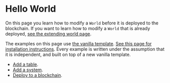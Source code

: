 # Hello World

On this page you learn how to modify a `World` before it is deployed to the blockchain.
If you want to learn how to modify a `World` that is already deployed, [see the extending world page](./extending-world).

The examples on this page use [the vanilla template](../templates/typescript/vanilla).
[See this page for installation instructions](../templates/typescript/getting-started).
Every example is written under the assumption that it is independent, and built on top of a new vanilla template.

- [Add a table](hello-world/add-table).
- [Add a system](hello-world/add-system).
- [Deploy to a blockchain](hello-world/deploy).
